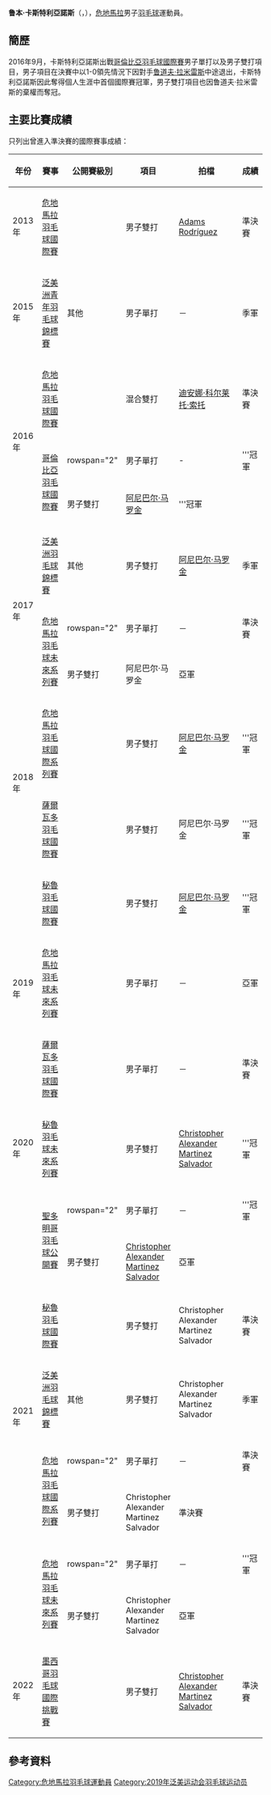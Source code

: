 {{noteTA|G1=Badminton}}
{{Infobox 羽球選手
| playername              = 鲁本·卡斯特利亞諾斯<br/>{{lang|es|Ruben Castellanos}}
| image                   = 
| size                    = 
| caption                 = 
| birth_name              =
| date_of_birth           = {{birth_date_and_age|1997|1|18}}
| place_of_birth          = 
| height                  = 
| weight                  = 
| event                   = 男子單打、男子雙打、混合雙打
| country                 = {{GUA}}
| years_active            = 
| handedness              = 
| coach                   = 
| highest_ranking         = 第229位（男單）
| date_of_highest_ranking = 2016年11月17日<ref name="ranking">[http://bwfcontent.tournamentsoftware.com/ranking/player.aspx?id=12375&player=198614 BWF World Ranking - Ranking of Ruben CASTELLANOS (90459)]{{en}}</ref>
| current_ranking         = 第230位（男單）<br/>第221位（男雙-[[阿尼巴尔·马罗金|马罗金]]）<br/>第365位（男雙-[[Christopher_Alexander_Martinez_Salvador|Salvador]]）<br/>第1304位（男雙-[[凯文·科登|凯文·科登]]）<br/>第479位（混雙-[[迪安娜·科尔莱托·索托|索托]]）
| date_of_current_ranking = 2016年11月24日<ref>[http://bwfcontent.tournamentsoftware.com/ranking/category.aspx?id=12375&category=472 BWF World Ranking - BWF世界排名榜 (11/24/2015) - Men's singles]{{en}}</ref><<ref>[http://bwfcontent.tournamentsoftware.com/ranking/category.aspx?id=12375&category=474 BWF World Ranking - BWF世界排名榜 (11/24/2015) - Men's doubles]{{en}}</ref><ref>[https://bwf.tournamentsoftware.com/ranking/category.aspx?id=12375&category=476 BWF World Ranking - BWF世界排名榜 (11/24/2015) - Mixed doubles]{{en}}</ref>
| played                  = 57勝–30負（男單）<br/>34勝–25負（男雙）<br/>15勝–14負（混雙）
| titles                  = 
| bwf_profile             = 7278FA2E-795F-41D4-86FB-B7154DB71A3A
| bwf_id                  = 90459
| updated                 = 2016年11月24日
}}
{{MedalTableTop|width=286px}}
{{MedalSport | 男子[[羽毛球|羽毛球]]}}
{{MedalCountry | {{GUA}}}}
{{MedalCompetition | [[泛美洲羽毛球錦標賽|泛美洲羽毛球錦標賽]]}}
{{MedalBronze| [[2017年泛美洲羽毛球錦標賽|2017年 哈瓦那]] | 男子雙打 }}
{{MedalBronze| [[2021年泛美洲羽毛球錦標賽|2021年 瓜地馬拉市]] | 男子雙打 }}
{{MedalCompetition | [[泛美洲青年羽毛球錦標賽|泛美洲青年羽毛球錦標賽]]}}
{{MedalBronze| [[2015年泛美洲青年羽毛球錦標賽|2015年 蒂華納]] | 男子單打 }}
{{MedalBottom}}
'''鲁本·卡斯特利亞諾斯'''（{{lang-es|Ruben Castellanos}}，{{bd|1997年|1月18日}}），[[危地馬拉|危地馬拉]]男子[[羽毛球|羽毛球]]運動員。

== 簡歷 ==
2016年9月，卡斯特利亞諾斯出戰[[2016年哥倫比亞羽毛球國際賽|哥倫比亞羽毛球國際賽]]男子單打以及男子雙打項目，男子項目在決賽中以1-0領先情況下因對手[[鲁道夫·拉米雷斯|鲁道夫·拉米雷斯]]中途退出，卡斯特利亞諾斯因此奪得個人生涯中首個國際賽冠軍，男子雙打項目也因鲁道夫·拉米雷斯的棄權而奪冠。

==主要比賽成績==
只列出曾進入準決賽的國際賽事成績：
{| class=wikitable style="text-align:center; font-size:small;" 
!width="50"|年份
!width="180"|賽事
!width="80"|公開賽級別
!width="60"|項目
!width="280"|拍檔
!width="50"|成績
|-
!rowspan="1"|2013年
|[[2013年危地馬拉羽毛球國際賽|危地馬拉羽毛球國際賽]]
|{{BWFIS}}
|男子雙打
|[[Adams_Rodríguez|Adams Rodríguez]]
|bgcolor="#b8860b"|準決賽
|-
!rowspan="1"|2015年
|[[2015年泛美洲青年羽毛球錦標賽|泛美洲青年羽毛球錦標賽]]
|其他
|男子單打
|－
|bgcolor="#b8860b"|季軍
|-
!rowspan="3"|2016年
|[[2016年危地馬拉羽毛球國際賽|危地馬拉羽毛球國際賽]]
|{{BWFIS}}
|混合雙打
|[[迪安娜·科尔莱托·索托|迪安娜·科尔莱托·索托]]
|bgcolor="#b8860b"|準決賽
|-
|rowspan="2"|[[2016年哥倫比亞羽毛球國際賽|哥倫比亞羽毛球國際賽]]
|rowspan="2" {{BWFIS}}
|男子單打
| -
|bgcolor="gold"|'''冠軍
|-
|男子雙打
|[[阿尼巴尔·马罗金|阿尼巴尔·马罗金]]
|bgcolor="gold"|'''冠軍
|-
!rowspan="3"|2017年
|[[2017年泛美洲羽毛球錦標賽|泛美洲羽毛球錦標賽]]
|其他
|男子雙打
|[[阿尼巴尔·马罗金|阿尼巴尔·马罗金]]
|bgcolor="#b8860b"|季軍
|-
|rowspan="2"|[[2017年危地馬拉羽毛球未來系列賽|危地馬拉羽毛球未來系列賽]]
|rowspan="2" {{BWFFS}}
|男子單打
|－
|bgcolor="#b8860b"|準決賽
|-
|男子雙打
|阿尼巴尔·马罗金
|bgcolor="silver"|亞軍
|-
!rowspan="2"|2018年
|[[2018年危地馬拉羽毛球國際系列賽|危地馬拉羽毛球國際系列賽]]
|{{BWFIS}}
|男子雙打
|[[阿尼巴尔·马罗金|阿尼巴尔·马罗金]]
|bgcolor="gold"|'''冠軍
|-
|[[2018年薩爾瓦多羽毛球國際賽|薩爾瓦多羽毛球國際賽]]
|{{BWFFS}}
|男子雙打
|阿尼巴尔·马罗金
|bgcolor="gold"|'''冠軍
|-
!rowspan="3"|2019年
|[[2019年秘魯羽毛球國際賽|秘魯羽毛球國際賽]]
|{{BWFIS}}
|男子雙打
|[[阿尼巴尔·马罗金|阿尼巴尔·马罗金]]
|bgcolor="gold"|'''冠軍
|-
|[[2019年危地馬拉羽毛球未來系列賽|危地馬拉羽毛球未來系列賽]]
|{{BWFFS}}
|男子單打
|－
|bgcolor="silver"|亞軍
|-
|[[2019年薩爾瓦多羽毛球國際賽|薩爾瓦多羽毛球國際賽]]
|{{BWFFS}}
|男子單打
|－
|bgcolor="#b8860b"|準決賽
|-
!rowspan="1"|2020年
|[[2020年秘魯羽毛球未來系列賽|秘魯羽毛球未來系列賽]]
|{{BWFFS}}
|男子雙打
|[[Christopher_Alexander_Martinez_Salvador|Christopher Alexander Martinez Salvador]]
|bgcolor="gold"|'''冠軍
|-
!rowspan="8"|2021年
|rowspan="2"|[[2021年聖多明哥羽毛球公開賽|聖多明哥羽毛球公開賽]]
|rowspan="2" {{BWFIS}}
|男子單打
|－
|bgcolor="gold"|'''冠軍
|-
|男子雙打
|[[Christopher_Alexander_Martinez_Salvador|Christopher Alexander Martinez Salvador]]
|bgcolor="silver"|亞軍
|-
|[[2021年秘魯羽毛球國際賽|秘魯羽毛球國際賽]]
|{{BWFIS}}
|男子雙打
|Christopher Alexander Martinez Salvador
|bgcolor="#b8860b"|準決賽
|-
|[[2021年泛美洲羽毛球錦標賽|泛美洲羽毛球錦標賽]]
|其他
|男子雙打
|Christopher Alexander Martinez Salvador
|bgcolor="#b8860b"|季軍
|-
|rowspan="2"|[[2021年危地馬拉羽毛球國際系列賽|危地馬拉羽毛球國際系列賽]]
|rowspan="2" {{BWFIS}}
|男子單打
|－
|bgcolor="#b8860b"|準決賽
|-
|男子雙打
|Christopher Alexander Martinez Salvador
|bgcolor="#b8860b"|準決賽
|-
|rowspan="2"|[[2021年危地馬拉羽毛球未來系列賽|危地馬拉羽毛球未來系列賽]]
|rowspan="2" {{BWFFS}}
|男子單打
|－
|bgcolor="gold"|'''冠軍
|-
|男子雙打
|Christopher Alexander Martinez Salvador
|bgcolor="silver"|亞軍
|-
!rowspan="1"|2022年
|[[2022年墨西哥羽毛球國際挑戰賽|墨西哥羽毛球國際挑戰賽]]
|{{BWFIC}}
|男子雙打
|[[Christopher_Alexander_Martinez_Salvador|Christopher Alexander Martinez Salvador]]
|bgcolor="#b8860b"|準決賽
|}
{{BWF賽事級別索引}}

== 參考資料 ==
{{reflist}}

{{DEFAULTSORT:Ruben, Castellanos}}
[[Category:危地馬拉羽毛球運動員|Category:危地馬拉羽毛球運動員]]
[[Category:2019年泛美运动会羽毛球运动员|Category:2019年泛美运动会羽毛球运动员]]